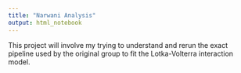 ```yaml
---
title: "Narwani Analysis"
output: html_notebook
---
```


This project will involve my trying to understand and rerun the exact pipeline used by the original group to fit the Lotka-Volterra interaction model. 

```r

```


